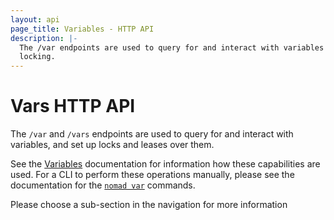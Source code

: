 ```yaml
---
layout: api
page_title: Variables - HTTP API
description: |-
  The /var endpoints are used to query for and interact with variables and variable
  locking.
---
```


# Vars HTTP API

The `/var` and `/vars` endpoints are used to query for and interact with
variables, and set up locks and leases over them.

See the [Variables][] documentation for information how these capabilities are
used. For a CLI to perform these operations manually, please see the
documentation for the [`nomad var`][] commands.

Please choose a sub-section in the navigation for more information

[`nomad var`]: /nomad/commands/var
[Variables]: /nomad/docs/concepts/variables

